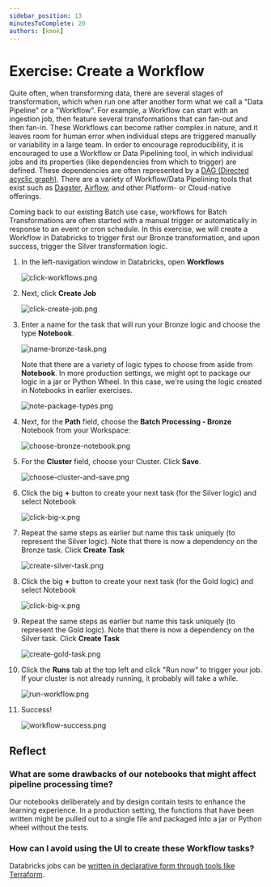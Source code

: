 ```yaml
---
sidebar_position: 13
minutesToComplete: 20
authors: [kmok]
---
```

# Exercise: Create a Workflow
Quite often, when transforming data, there are several stages of transformation, which when run one after another form what we call a "Data Pipeline" or a "Workflow". For example, a Workflow can start with an ingestion job, then feature several transformations that can fan-out and then fan-in. These Workflows can become rather complex in nature, and it leaves room for human error when individual steps are triggered manually or variability in a large team. In order to encourage reproducibility, it is encouraged to use a Workflow or Data Pipelining tool, in which individual jobs and its properties (like dependencies from which to trigger) are defined. These dependencies are often represented by a [DAG (Directed acyclic graph)](https://en.wikipedia.org/wiki/Directed_acyclic_graph). There are a variety of Workflow/Data Pipelining tools that exist such as [Dagster](https://dagster.io/), [Airflow](https://airflow.apache.org/), and other Platform- or Cloud-native offerings.

Coming back to our existing Batch use case, workflows for Batch Transformations are often started with a manual trigger or automatically in response to an event or cron schedule. In this exercise, we will create a Workflow in Databricks to trigger first our Bronze transformation, and upon success, trigger the Silver transformation logic.

1. In the left-navigation window in Databricks, open **Workflows** 

    ![click-workflows.png](./assets/click-workflows.png)

2. Next, click **Create Job**

    ![click-create-job.png](./assets/click-create-job.png)

3. Enter a name for the task that will run your Bronze logic and choose the type **Notebook**.

    ![name-bronze-task.png](./assets/name-bronze-task.png)

    Note that there are a variety of logic types to choose from aside from **Notebook**. In more production settings, we might opt to package our logic in a jar or Python Wheel. In this case, we're using the logic created in Notebooks in earlier exercises.

    ![note-package-types.png](./assets/note-package-types.png)

4. Next, for the **Path** field, choose the **Batch Processing - Bronze** Notebook from your Workspace:
    
    ![choose-bronze-notebook.png](./assets/choose-bronze-notebook.png)

5. For the **Cluster** field, choose your Cluster. Click **Save**.

    ![choose-cluster-and-save.png](./assets/choose-cluster-and-save.png)

6. Click the big **+** button to create your next task (for the Silver logic) and select Notebook

    ![click-big-x.png](./assets/click-big-x.png)

7. Repeat the same steps as earlier but name this task uniquely (to represent the Silver logic). Note that there is now a dependency on the Bronze task. Click **Create Task**

    ![create-silver-task.png](./assets/create-silver-task.png)

8. Click the big **+** button to create your next task (for the Gold logic) and select Notebook

   ![click-big-x.png](./assets/click-big-x.png)

9. Repeat the same steps as earlier but name this task uniquely (to represent the Gold logic). Note that there is now a dependency on the Silver task. Click **Create Task**

   ![create-gold-task.png](./assets/create-gold-task.png)

10. Click the **Runs** tab at the top left and click "Run now" to trigger your job. If your cluster is not already running, it probably will take a while.

    ![run-workflow.png](./assets/run-workflow.png)

11. Success!

    ![workflow-success.png](./assets/workflow-success.png)


## Reflect
### What are some drawbacks of our notebooks that might affect pipeline processing time?
Our notebooks deliberately and by design contain tests to enhance the learning experience. In a production setting, the functions that have been written might be pulled out to a single file and packaged into a jar or Python wheel without the tests.


### How can I avoid using the UI to create these Workflow tasks?
Databricks jobs can be [written in declarative form through tools like Terraform](https://www.databricks.com/blog/2022/12/5/databricks-workflows-through-terraform.html).